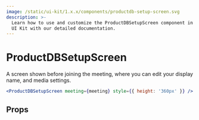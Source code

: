```yaml
---
image: /static/ui-kit/1.x.x/components/productdb-setup-screen.svg
description: >-
  Learn how to use and customize the ProductDBSetupScreen component in ProductDB's React
  UI Kit with our detailed documentation.
---
```


# ProductDBSetupScreen

A screen shown before joining the meeting, where you can edit your display name,
and media settings.

```jsx live
<ProductDBSetupScreen meeting={meeting} style={{ height: '360px' }} />
```

## Props

<PropsTable of="productdb-setup-screen" />

<head>
  <title>React UI Kit ProductDBSetupScreen</title>
</head>
